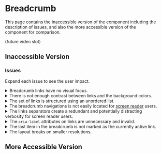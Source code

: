 
# Breadcrumb

This page contains the inaccessible version of the component including the description of issues, and also the more accessible version of the component for comparison.

(future video slot)

## Inaccessible Version

<PreviewWrapper title="Inaccessible breadcrumb" codeHref="https://codesandbox.io/s/inaccessible-breadcrumb-uvzlv4">
  <Breadcrumb />
</PreviewWrapper>

### Issues

Expand each issue to see the user impact.

<details>
  <summary><span>Breadcrumb links have no visual focus.</span></summary>
  Although the breadcrumb links are accessible by keyboard, sighted keyboard users cannot see where they are focused as there is no visual focus indicator. They are lost in the darkness.
</details>
<details>
  <summary><span>There is not enough contrast between links and the background colors.</span></summary>
  Users with moderately low vision cannot read the text because they do not see it.
</details>
<details>
  <summary><span>The set of links is structured using an unordered list.</span></summary>
  Breadcrumb follows the page structure, so the order of links is important. The ordered list should be used instead so users know of the hierarchy.
</details>
<details>
  <summary><span>The breadcrumb navigations is not easily located for <a href="/docs/wcag-documents/glossary-of-terms#screen-reader">screen reader</a> users.</span></summary>
  The <code>nav</code> element with a proper label should be used to identify the breadcrumb as a navigation landmark.
</details>
<details>
  <summary><span>The links separators create a redundant and potentially distracting verbosity for screen reader users.</span></summary>
  To prevent screen readers announcement of the visual separators between links, they should be added via CSS or hidden from assistive technologies.
</details>
<details>
  <summary><span>The <code>aria-label</code> attributes on links are unnecessary and invalid.</span></summary>
  There is no reason to put the <code>aria-label</code> on the breadcrumb links as the title inside the link is descriptive enough. Also, because the <code>aria-label</code> (&quot;Breadcrumb 1 - Perceivable&quot;) does not start with the same text as the link title (&quot;1 - Perceivable&quot;), it is impossible for users using speech recognition to interact with the link by verbal control.
</details>
<details>
  <summary><span>The last item in the breadcrumb is not marked as the currently active link.</span></summary>
  The last link should have the <code>aria-current</code> attribute to indicate the current item within a set of related elements and let users know they are currently on this page.
</details>
<details>
  <summary><span>The layout breaks on smaller resolutions.</span></summary>
  The breadcrumb items do not wrap on smaller resolutions causing content overflow and a horizontal scrollbar appears.
</details>

## More Accessible Version

<PreviewWrapper title="More accessible breadcrumb" codeHref="https://codesandbox.io/s/accessible-breadcrumb-6wf2dd">
  <AccessibleBreadcrumb />
</PreviewWrapper>
